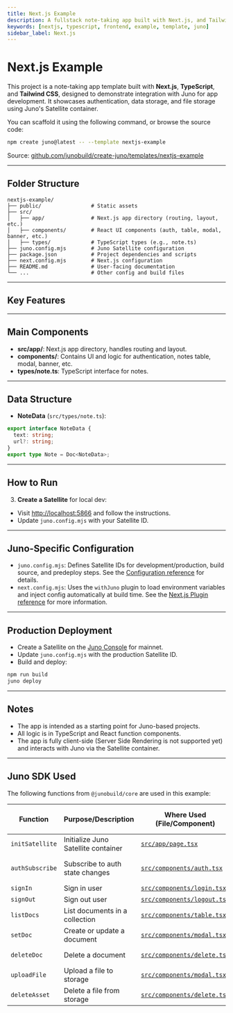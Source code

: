 ```yaml
---
title: Next.js Example
description: A fullstack note-taking app built with Next.js, and Tailwind CSS using Juno for authentication, data, and file storage.
keywords: [nextjs, typescript, frontend, example, template, juno]
sidebar_label: Next.js
---
```


# Next.js Example

This project is a note-taking app template built with **Next.js**, **TypeScript**, and **Tailwind CSS**, designed to demonstrate integration with Juno for app development. It showcases authentication, data storage, and file storage using Juno's Satellite container.

You can scaffold it using the following command, or browse the source code:

```bash
npm create juno@latest -- --template nextjs-example
```

Source: [github.com/junobuild/create-juno/templates/nextjs-example](https://github.com/junobuild/create-juno/tree/main/templates/nextjs-example)

---

## Folder Structure

```
nextjs-example/
├── public/                # Static assets
├── src/
│   ├── app/               # Next.js app directory (routing, layout, etc.)
│   ├── components/        # React UI components (auth, table, modal, banner, etc.)
│   ├── types/             # TypeScript types (e.g., note.ts)
├── juno.config.mjs        # Juno Satellite configuration
├── package.json           # Project dependencies and scripts
├── next.config.mjs        # Next.js configuration
├── README.md              # User-facing documentation
└── ...                    # Other config and build files
```

---

## Key Features


<KeyFeatures />

---

## Main Components

- **src/app/**: Next.js app directory, handles routing and layout.
- **components/**: Contains UI and logic for authentication, notes table, modal, banner, etc.
- **types/note.ts**: TypeScript interface for notes.

---

## Data Structure

- **NoteData** (`src/types/note.ts`):

```ts
export interface NoteData {
  text: string;
  url?: string;
}
export type Note = Doc<NoteData>;
```

---

## How to Run


<HowToStart />

3. **Create a Satellite** for local dev:

- Visit [http://localhost:5866](http://localhost:5866) and follow the instructions.
- Update `juno.config.mjs` with your Satellite ID.


<HowToRun />

---

## Juno-Specific Configuration

- `juno.config.mjs`: Defines Satellite IDs for development/production, build source, and predeploy steps. See the [Configuration reference](../../reference/configuration.mdx) for details.
- `next.config.mjs`: Uses the `withJuno` plugin to load environment variables and inject config automatically at build time. See the [Next.js Plugin reference](../../reference/plugins.mdx#nextjs-plugin) for more information.

---

## Production Deployment

- Create a Satellite on the [Juno Console](https://console.juno.build) for mainnet.
- Update `juno.config.mjs` with the production Satellite ID.
- Build and deploy:

```bash
npm run build
juno deploy
```

---

## Notes

- The app is intended as a starting point for Juno-based projects.
- All logic is in TypeScript and React function components.
- The app is fully client-side (Server Side Rendering is not supported yet) and interacts with Juno via the Satellite container.

---

## Juno SDK Used

The following functions from `@junobuild/core` are used in this example:

| Function        | Purpose/Description                 | Where Used (File/Component)                                                                                                          | Juno Docs/Source Reference                                                                    |
| --------------- | ----------------------------------- | ------------------------------------------------------------------------------------------------------------------------------------ | --------------------------------------------------------------------------------------------- |
| `initSatellite` | Initialize Juno Satellite container | [`src/app/page.tsx`](https://github.com/junobuild/create-juno/blob/main/templates/nextjs-example/src/app/page.tsx)                   | [Initialization](../../setup-the-sdk#initialization)                                          |
| `authSubscribe` | Subscribe to auth state changes     | [`src/components/auth.tsx`](https://github.com/junobuild/create-juno/blob/main/templates/nextjs-example/src/components/auth.tsx)     | [Listening to Auth Changes](../../build/authentication/development#listening-to-auth-changes) |
| `signIn`        | Sign in user                        | [`src/components/login.tsx`](https://github.com/junobuild/create-juno/blob/main/templates/nextjs-example/src/components/login.tsx)   | [Sign-in](../../build/authentication/development#sign-in)                                     |
| `signOut`       | Sign out user                       | [`src/components/logout.tsx`](https://github.com/junobuild/create-juno/blob/main/templates/nextjs-example/src/components/logout.tsx) | [Sign-out](../../build/authentication/development#sign-out)                                   |
| `listDocs`      | List documents in a collection      | [`src/components/table.tsx`](https://github.com/junobuild/create-juno/blob/main/templates/nextjs-example/src/components/table.tsx)   | [List documents](../../build/datastore/development#list-documents)                            |
| `setDoc`        | Create or update a document         | [`src/components/modal.tsx`](https://github.com/junobuild/create-juno/blob/main/templates/nextjs-example/src/components/modal.tsx)   | [Add a document](../../build/datastore/development#add-a-document)                            |
| `deleteDoc`     | Delete a document                   | [`src/components/delete.tsx`](https://github.com/junobuild/create-juno/blob/main/templates/nextjs-example/src/components/delete.tsx) | [Delete a document](../../build/datastore/development#delete-a-document)                      |
| `uploadFile`    | Upload a file to storage            | [`src/components/modal.tsx`](https://github.com/junobuild/create-juno/blob/main/templates/nextjs-example/src/components/modal.tsx)   | [Upload file](../../build/storage/development#upload-file)                                    |
| `deleteAsset`   | Delete a file from storage          | [`src/components/delete.tsx`](https://github.com/junobuild/create-juno/blob/main/templates/nextjs-example/src/components/delete.tsx) | [Delete asset](../../build/storage/development#delete-asset)                                  |
